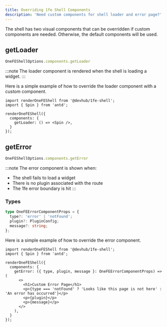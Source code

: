 ```yaml
---
title: Overriding 1fe Shell Components
description: 'Need custom components for shell loader and error page?'
---
```


The shell has two visual components that can be overridden if custom components are needed. Otherwise, the default components will be used.

## getLoader

```ts
OneFEShellOptions.components.getLoader
```

:::note
The loader component is rendered when the shell is loading a widget.
:::

Here is a simple example of how to override the loader component with a custom component.

```tsx
import renderOneFEShell from '@devhub/1fe-shell';
import { Spin } from 'antd'; 

renderOneFEShell({
  components: {
    getLoader: () => <Spin />,
  }
});
```

## getError

```ts
OneFEShellOptions.components.getError
```

:::note
The error component is shown when:
- The shell fails to load a widget
- There is no plugin associated with the route
- The 1fe error boundary is hit
:::

### Types

```ts
type OneFEErrorComponentProps = {
  type?: 'error' | 'notFound';
  plugin?: PluginConfig;
  message?: string;
};
```

Here is a simple example of how to override the error component.

```tsx
import renderOneFEShell from '@devhub/1fe-shell';
import { Spin } from 'antd'; 

renderOneFEShell({
  components: {
    getError: ({ type, plugin, message }: OneFEErrorComponentProps) => (
      <>
        <h1>Custom Error Page</h1>
        <p>{type === 'notFound' ? 'Looks like this page is not here' : 'An error has occurred'}</p>
        <p>{plugin}</p>
        <p>{message}</p>
      </>
    ),
  }
});
```